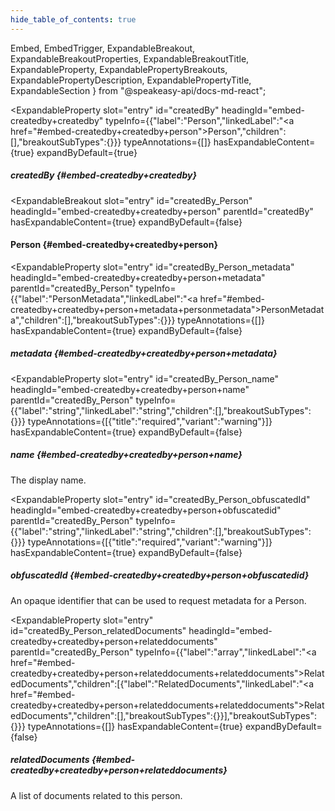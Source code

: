 ```yaml
---
hide_table_of_contents: true
---
```

  Embed,
  EmbedTrigger,
  ExpandableBreakout,
  ExpandableBreakoutProperties,
  ExpandableBreakoutTitle,
  ExpandableProperty,
  ExpandablePropertyBreakouts,
  ExpandablePropertyDescription,
  ExpandablePropertyTitle,
  ExpandableSection
} from "@speakeasy-api/docs-md-react";

<ExpandableSection>

<ExpandableProperty
  slot="entry"
  id="createdBy"
  headingId="embed-createdby+createdby"
  typeInfo={{"label":"Person","linkedLabel":"<a href=\"#embed-createdby+createdby+person\">Person</a>","children":[],"breakoutSubTypes":{}}}
  typeAnnotations={[]}
  hasExpandableContent={true}
  expandByDefault={true}
>

<ExpandablePropertyTitle slot="title">

##### createdBy \{#embed-createdby+createdby\}

</ExpandablePropertyTitle>

<ExpandablePropertyBreakouts slot="breakouts">

<ExpandableBreakout
  slot="entry"
  id="createdBy_Person"
  headingId="embed-createdby+createdby+person"
  parentId="createdBy"
  hasExpandableContent={true}
  expandByDefault={false}
>

<ExpandableBreakoutTitle slot="title">

#### Person \{#embed-createdby+createdby+person\}

</ExpandableBreakoutTitle>

<ExpandableBreakoutProperties slot="properties">

<ExpandableProperty
  slot="entry"
  id="createdBy_Person_metadata"
  headingId="embed-createdby+createdby+person+metadata"
  parentId="createdBy_Person"
  typeInfo={{"label":"PersonMetadata","linkedLabel":"<a href=\"#embed-createdby+createdby+person+metadata+personmetadata\">PersonMetadata</a>","children":[],"breakoutSubTypes":{}}}
  typeAnnotations={[]}
  hasExpandableContent={true}
  expandByDefault={false}
>

<ExpandablePropertyTitle slot="title">

##### metadata \{#embed-createdby+createdby+person+metadata\}

</ExpandablePropertyTitle>

<Embed slot="embed">

<EmbedTrigger slot="trigger" embedTitle="metadata" triggerText="View metadata details">

<Embedmetadata />

</EmbedTrigger>

</Embed>

</ExpandableProperty>

<ExpandableProperty
  slot="entry"
  id="createdBy_Person_name"
  headingId="embed-createdby+createdby+person+name"
  parentId="createdBy_Person"
  typeInfo={{"label":"string","linkedLabel":"string","children":[],"breakoutSubTypes":{}}}
  typeAnnotations={[{"title":"required","variant":"warning"}]}
  hasExpandableContent={true}
  expandByDefault={false}
>

<ExpandablePropertyTitle slot="title">

##### name \{#embed-createdby+createdby+person+name\}

</ExpandablePropertyTitle>

<ExpandablePropertyDescription slot="description">

The display name.

</ExpandablePropertyDescription>

</ExpandableProperty>

<ExpandableProperty
  slot="entry"
  id="createdBy_Person_obfuscatedId"
  headingId="embed-createdby+createdby+person+obfuscatedid"
  parentId="createdBy_Person"
  typeInfo={{"label":"string","linkedLabel":"string","children":[],"breakoutSubTypes":{}}}
  typeAnnotations={[{"title":"required","variant":"warning"}]}
  hasExpandableContent={true}
  expandByDefault={false}
>

<ExpandablePropertyTitle slot="title">

##### obfuscatedId \{#embed-createdby+createdby+person+obfuscatedid\}

</ExpandablePropertyTitle>

<ExpandablePropertyDescription slot="description">

An opaque identifier that can be used to request metadata for a Person.

</ExpandablePropertyDescription>

</ExpandableProperty>

<ExpandableProperty
  slot="entry"
  id="createdBy_Person_relatedDocuments"
  headingId="embed-createdby+createdby+person+relateddocuments"
  parentId="createdBy_Person"
  typeInfo={{"label":"array","linkedLabel":"<a href=\"#embed-createdby+createdby+person+relateddocuments+relateddocuments\">RelatedDocuments</a>","children":[{"label":"RelatedDocuments","linkedLabel":"<a href=\"#embed-createdby+createdby+person+relateddocuments+relateddocuments\">RelatedDocuments</a>","children":[],"breakoutSubTypes":{}}],"breakoutSubTypes":{}}}
  typeAnnotations={[]}
  hasExpandableContent={true}
  expandByDefault={false}
>

<ExpandablePropertyTitle slot="title">

##### relatedDocuments \{#embed-createdby+createdby+person+relateddocuments\}

</ExpandablePropertyTitle>

<ExpandablePropertyDescription slot="description">

A list of documents related to this person.

</ExpandablePropertyDescription>

</ExpandableProperty>

</ExpandableBreakoutProperties>

</ExpandableBreakout>

</ExpandablePropertyBreakouts>

</ExpandableProperty>

</ExpandableSection>